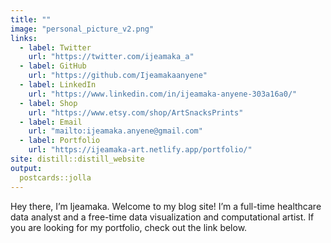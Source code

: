 ```yaml
---
title: ""
image: "personal_picture_v2.png"
links:
  - label: Twitter
    url: "https://twitter.com/ijeamaka_a"
  - label: GitHub
    url: "https://github.com/Ijeamakaanyene"
  - label: LinkedIn
    url: "https://www.linkedin.com/in/ijeamaka-anyene-303a16a0/"
  - label: Shop
    url: "https://www.etsy.com/shop/ArtSnacksPrints"
  - label: Email
    url: "mailto:ijeamaka.anyene@gmail.com"
  - label: Portfolio
    url: "https://ijeamaka-art.netlify.app/portfolio/"
site: distill::distill_website
output:
  postcards::jolla
---
```


Hey there, I'm Ijeamaka. Welcome to my blog site! I'm a full-time healthcare data analyst and a free-time data visualization and computational artist. If you are looking for my portfolio, check out the link below. 
